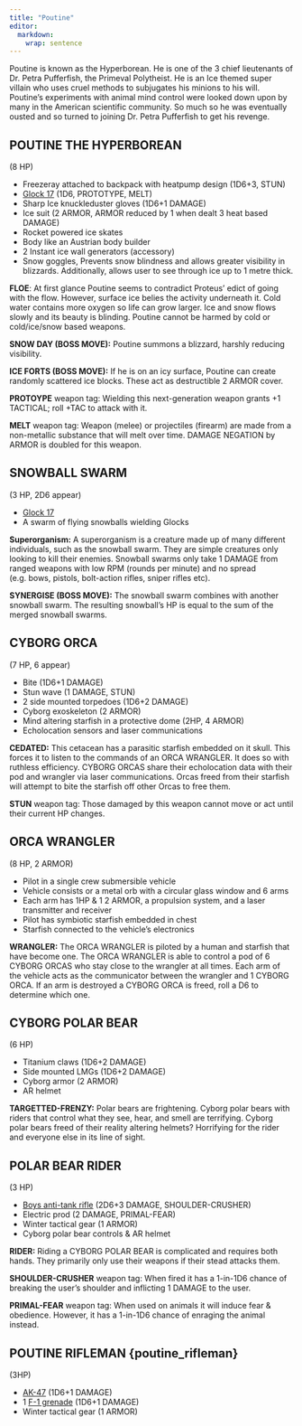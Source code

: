 ```yaml
---
title: "Poutine"
editor: 
  markdown: 
    wrap: sentence
---
```


Poutine is known as the Hyperborean.
He is one of the 3 chief lieutenants of Dr. Petra Pufferfish, the Primeval Polytheist.
He is an Ice themed super villain who uses cruel methods to subjugates his minions to his will.
Poutine's experiments with animal mind control were looked down upon by many in the American scientific community.
So much so he was eventually ousted and so turned to joining Dr. Petra Pufferfish to get his revenge.

## POUTINE THE HYPERBOREAN {#poutine}

(8 HP)

- Freezeray attached to backpack with heatpump design (1D6+3, STUN)
- [Glock 17](https://en.wikipedia.org/wiki/Glock) (1D6, PROTOTYPE, MELT)
- Sharp Ice knuckleduster gloves (1D6+1 DAMAGE)
- Ice suit (2 ARMOR, ARMOR reduced by 1 when dealt 3 heat based DAMAGE)
- Rocket powered ice skates
- Body like an Austrian body builder
- 2 Instant ice wall generators (accessory)
- Snow goggles, Prevents snow blindness and allows greater visibility in blizzards. Additionally, allows user to see through ice up to 1 metre thick.

__FLOE__: At first glance Poutine seems to contradict Proteus' edict of going with the flow. However, surface ice belies the activity underneath it. Cold water contains more oxygen so life can grow larger. Ice and snow flows slowly and its beauty is blinding. Poutine cannot be harmed by cold or cold/ice/snow based weapons.

__SNOW DAY (BOSS MOVE):__ Poutine summons a blizzard, harshly reducing visibility.

__ICE FORTS (BOSS MOVE):__ If he is on an icy surface, Poutine can create randomly scattered ice blocks. These act as destructible 2 ARMOR cover.

__PROTOYPE__ weapon tag: Wielding this next-generation weapon grants +1 TACTICAL; roll +TAC to attack with it.

__MELT__ weapon tag: Weapon (melee) or projectiles (firearm) are made from a non-metallic substance that will melt over time. DAMAGE NEGATION by ARMOR is doubled for this weapon.

## SNOWBALL SWARM {#snowball_swarm}

(3 HP, 2D6 appear)

- [Glock 17](https://en.wikipedia.org/wiki/Glock)
- A swarm of flying snowballs wielding Glocks

__Superorganism:__ A superorganism is a creature made up of many different individuals, such as the snowball swarm. They are simple creatures only looking to kill their enemies. Snowball swarms only take 1 DAMAGE from ranged weapons with low RPM (rounds per minute) and no spread (e.g. bows, pistols, bolt-action rifles, sniper rifles etc). 

__SYNERGISE (BOSS MOVE):__ The snowball swarm combines with another snowball swarm. The resulting snowball's HP is equal to the sum of the merged snowball swarms.

## CYBORG ORCA {#cyborg_orca}

(7 HP, 6 appear)

- Bite (1D6+1 DAMAGE)
- Stun wave (1 DAMAGE, STUN)
- 2 side mounted torpedoes (1D6+2 DAMAGE)
- Cyborg exoskeleton (2 ARMOR)
- Mind altering starfish in a protective dome (2HP, 4 ARMOR)
- Echolocation sensors and laser communications

__CEDATED:__ This cetacean has a parasitic starfish embedded on it skull. This forces it to listen to the commands of an ORCA WRANGLER. It does so with ruthless efficiency. CYBORG ORCAS share their echolocation data with their pod and wrangler via laser communications. Orcas freed from their starfish will attempt to bite the starfish off other Orcas to free them.

__STUN__ weapon tag: Those damaged by this weapon cannot move or act until their current HP changes.

## ORCA WRANGLER {#orca_wrangler}

(8 HP, 2 ARMOR)

- Pilot in a single crew submersible vehicle
- Vehicle consists or a metal orb with a circular glass window and 6 arms
- Each arm has 1HP & 1 2 ARMOR, a propulsion system, and a laser transmitter and receiver
- Pilot has symbiotic starfish embedded in chest
- Starfish connected to the vehicle's electronics

__WRANGLER:__ The ORCA WRANGLER is piloted by a human and starfish that have become one. The ORCA WRANGLER is able to control a pod of 6 CYBORG ORCAS who stay close to the wrangler at all times. Each arm of the vehicle acts as the communicator between the wrangler and 1 CYBORG ORCA. If an arm is destroyed a CYBORG ORCA is freed, roll a D6 to determine which one.

## CYBORG POLAR BEAR {#cyborg_polar_bear}

(6 HP)

- Titanium claws (1D6+2 DAMAGE)
- Side mounted LMGs (1D6+2 DAMAGE)
- Cyborg armor (2 ARMOR)
- AR helmet

__TARGETTED-FRENZY:__ Polar bears are frightening. Cyborg polar bears with riders that control what they see, hear, and smell are terrifying. Cyborg polar bears freed of their reality altering helmets? Horrifying for the rider and everyone else in its line of sight.

## POLAR BEAR RIDER {#cyborg_polar_bear_rider}

(3 HP)

- [Boys anti-tank rifle](https://en.wikipedia.org/wiki/Boys_anti-tank_rifle) (2D6+3 DAMAGE, SHOULDER-CRUSHER)
- Electric prod (2 DAMAGE, PRIMAL-FEAR)
- Winter tactical gear (1 ARMOR)
- Cyborg polar bear controls & AR helmet

__RIDER:__ Riding a CYBORG POLAR BEAR is complicated and requires both hands. They primarily only use their weapons if their stead attacks them.

__SHOULDER-CRUSHER__ weapon tag: When fired it has a 1-in-1D6 chance of breaking the user's shoulder and inflicting 1 DAMAGE to the user.

__PRIMAL-FEAR__ weapon tag: When used on animals it will induce fear & obedience. However, it has a 1-in-1D6 chance of enraging the animal instead.

## POUTINE RIFLEMAN {poutine_rifleman}

(3HP)

- [AK-47](https://en.wikipedia.org/wiki/AK-47) (1D6+1 DAMAGE)
- 1 [F-1 grenade](https://en.wikipedia.org/wiki/F-1_grenade_(Russia)) (1D6+1 DAMAGE)
- Winter tactical gear (1 ARMOR)

